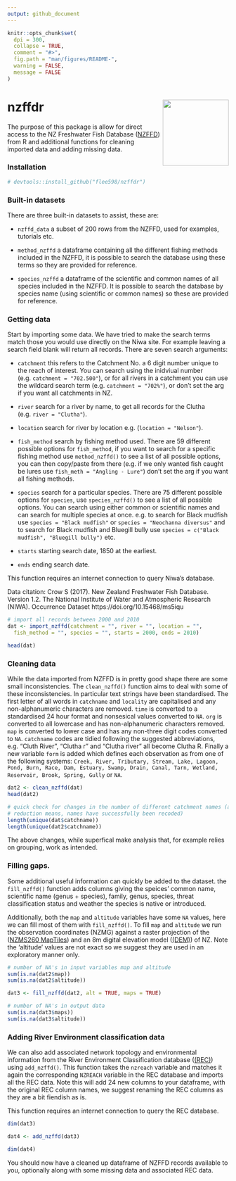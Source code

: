```yaml
---
output: github_document
---
```


<!-- README.md is generated from README.Rmd. Please edit that file -->

```r
knitr::opts_chunk$set(
  dpi = 300,
  collapse = TRUE,
  comment = "#>",
  fig.path = "man/figures/README-",
  warning = FALSE,
  message = FALSE 
)
```

# nzffdr <img src='man/figures/nzffdr_hex.png' align="right" height="150" /></a>


<!-- badges: start -->
<!-- badges: end -->



The purpose of this package is allow for direct access to the NZ Freshwater Fish Database ([NZFFD](https://nzffdms.niwa.co.nz/search)) from R and additional functions for cleaning imported data and adding missing data. 

### Installation
```r
# devtools::install_github("flee598/nzffdr")
```

### Built-in datasets 
There are three built-in datasets to assist, these are:
  
  * `nzffd_data` a subset of 200 rows from the NZFFD, used for examples, tutorials etc. 

* `method_nzffd` a dataframe containing all the different fishing methods included in the NZFFD, it is possible to search the database using these terms so they are provided for reference. 

* `species_nzffd` a dataframe of the scientific and common names of all species included in the NZFFD. It is possible to search the database by species name (using scientific or common names) so these are provided for reference.


### Getting data
Start by importing some data. We have tried to make the search terms match those you would use directly on the Niwa site. For example leaving a search field blank will return all records. There are seven search arguments:
  
  * `catchment` this  refers to the Catchment No. a 6 digit number unique to the reach of interest. You can search using the inidviual number (e.g. `catchment = "702.500"`), or for all rivers in a catchment you can use the wildcard search term (e.g. `catchment = "702%"`), or don't set the arg if you want all catchments in NZ.
    
* `river` search for a river by name, to get all records for the Clutha (e.g. `river = "Clutha"`).
    
* `location` search for river by location e.g. (`location = "Nelson"`).
    
* `fish_method` search by fishing method used. There are 59 different possible options for `fish_method`, if you want to search for a specific fishing method use `method_nzffd()` to see a list of all possible options, you can then copy/paste from there (e.g. if we only wanted fish caught be lures use `fish_meth = "Angling - Lure"`) don't set the arg if you want all fishing methods. 

* `species` search for a particular species. There are 75 different possible options for `species`, use `species_nzffd()` to see a list of all possible options. You can search using either common or scientific names and can search for multiple species at once. e.g. to search for Black mudfish use `species = "Black mudfish"` or `species = "Neochanna diversus"` and to search for Black mudfish and Bluegill bully use `species = c("Black mudfish", "Bluegill bully")` etc. 

* `starts` starting search date, 1850 at the earliest.

* `ends` ending search date. 

This function requires an internet connection to query Niwa's database.

Data citation: Crow S (2017). New Zealand Freshwater Fish Database. Version 1.2. The National Institute of Water and Atmospheric Research (NIWA). Occurrence Dataset https://doi.org/10.15468/ms5iqu

```r
# import all records between 2000 and 2010
dat <- import_nzffd(catchment = "", river = "", location = "", 
  fish_method = "", species = "", starts = 2000, ends = 2010)

head(dat)

```

### Cleaning data
While the data imported from NZFFD is in pretty good shape there are some small inconsistencies. The `clean_nzffd()` function aims to deal with some of these inconsistencies. In particular text strings have been standardised. The first letter of all words in `catchname` and `locality` are capitalised and any non-alphanumeric characters are removed. `time` is converted to a standardised 24 hour format and nonsesical values converted to `NA`. `org` is converted to all lowercase and has non-alphanumeric characters removed. `map` is converted to lower case and has any non-three digit codes converted to `NA`. `catchname` codes are tidied following the suggested abbreviations, e.g. "Cluth River", "Clutha r" and "Clutha river" all become Clutha R. Finally a new variable `form` is added which defines each observation as from one of the following systems: `Creek, River, Tributary, Stream, Lake, Lagoon, Pond, Burn, Race, Dam, Estuary, Swamp, Drain, Canal, Tarn, Wetland, Reservoir, Brook, Spring, Gully` or `NA`. 

```r
dat2 <- clean_nzffd(dat)
head(dat2)

# quick check for changes in the number of different catchment names (a 
# reduction means, names have successfully been recoded)
length(unique(dat$catchname))
length(unique(dat2$catchname))
```

The above changes, while superfical make analysis that, for example relies on grouping, work as intended.


### Filling gaps.


Some additional useful information can quickly be added to the dataset. the `fill_nzffd()` function adds columns giving the speices' common name, scientific name (genus + species), family, genus, species, threat classification status and weather the species is native or introduced.

Additionally, both the `map` and `altitude` variables have some `NA` values, here we can fill most of them with `fill_nzffd()`. To fill `map` and `altitude` we run the observation coordinates (NZMG) against a raster projection of the ([NZMS260 MapTiles](https://koordinates.com/layer/413-nzms-260-map-series-index/)) and an 8m digital elevation model ([(DEM)](https://data.linz.govt.nz/layer/51768-nz-8m-digital-elevation-model-2012/)) of NZ. Note the 'altitude' values are not exact so we suggest they are used in an exploratory manner only.  


```r
# number of NA's in input variables map and altitude
sum(is.na(dat2$map))
sum(is.na(dat2$altitude))

dat3 <- fill_nzffd(dat2, alt = TRUE, maps = TRUE)

# number of NA's in output data
sum(is.na(dat3$maps))
sum(is.na(dat3$altitude))
```

  
### Adding River Environment classification data
We can also add associated network topology and environmental information from the River Environment Classification database ([(REC)](https://data.mfe.govt.nz/layer/51845-river-environment-classification-new-zealand-2010-deprecated/)) using `add_nzffd()`. This function takes the `nzreach` variable and matches it again the corresponding `NZREACH` variable in the REC database and imports all the REC data. Note this will add 24 new columns to your dataframe, with the original REC column names, we suggest renaming the REC columns as they are a bit fiendish as is. 

This function requires an internet connection to query the REC database. 

```r
dim(dat3)

dat4 <- add_nzffd(dat3)

dim(dat4)
```

You should now have a cleaned up dataframe of NZFFD records available to you, optionally along with some missing data and associated REC data.